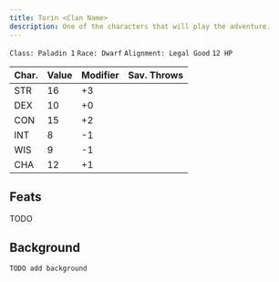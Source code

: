 ```yaml
---
title: Torin <Clan Name>
description: One of the characters that will play the adventure.
---
```



`Class: Paladin 1` `Race: Dwarf` `Alignment: Legal Good` `12 HP`

| Char. | Value | Modifier | Sav. Throws |
| ----- | ----- | -------- | ----------- |
| STR   | 16    | +3       |             |
| DEX   | 10    | +0       |             |
| CON   | 15    | +2       |             |
| INT   | 8     | -1       |             |
| WIS   | 9     | -1       |             |
| CHA   | 12    | +1       |             |

## Feats

<Card title="Shield Master" icon="mdi:sword">
  TODO
</Card>

## Background

`TODO add background`
